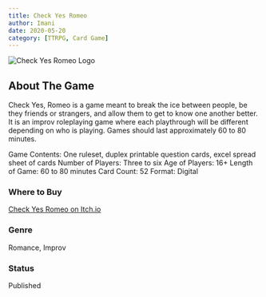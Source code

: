 ```yaml
---
title: Check Yes Romeo
author: Imani
date: 2020-05-20
category: [TTRPG, Card Game]
---
```

![Check Yes Romeo Logo](./static/img/logos/hurricane_like_me_logo_by_mitoky.png)

## About The Game

Check Yes, Romeo is a game meant to break the ice between people, be they friends or strangers, and allow them to get to know one another better. It is an improv roleplaying game where each playthrough will be different depending on who is playing. Games should last approximately 60 to 80 minutes.

Game Contents: One ruleset, duplex printable question cards, excel spread sheet of cards
Number of Players: Three to six 
Age of Players: 16+ 
Length of Game: 60 to 80 minutes 
Card Count: 52 
Format: Digital

### Where to Buy
[Check Yes Romeo on Itch.io](https://margaretcatter.itch.io/check-yes-romeo)

### Genre
Romance, Improv

### Status
Published